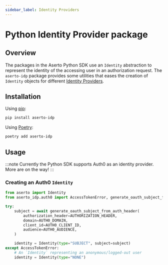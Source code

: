 ```yaml
---
sidebar_label: Identity Providers
---
```


# Python Identity Provider package

## Overview

The packages in the Aserto Python SDK use an `Identity` abstraction to represent the identity of the
accessing user in an authorization request. The `aserto-idp` package provides some utilities that eases
the creation of `Identity` objects for different [Identity Providers](/docs/overview/connections#providers).

## Installation

Using [pip](https://pip.pypa.io):

```sh
pip install aserto-idp
```

Using [Poetry](https://python-poetry.org):

```sh
poetry add aserto-idp
```

## Usage

:::note
Currently the Python SDK supports Auth0 as an identity provider. More are on the way!
:::

### Creating an Auth0 `Identity`

```py
from aserto import Identity
from aserto_idp.auth0 import AccessTokenError, generate_oauth_subject_from_auth_header

try:
    subject = await generate_oauth_subject_from_auth_header(
        authorization_header=AUTHORIZATION_HEADER,
        domain=AUTH0_DOMAIN,
        client_id=AUTH0_CLIENT_ID,
        audience=AUTH0_AUDIENCE,
    )

    identity = Identity(type="SUBJECT", subject=subject)
except AccessTokenError:
    # An `Identity` representing an anonymous/logged-out user
    identity = Identity(type="NONE")
```